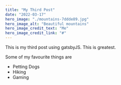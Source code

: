 ```yaml
---
title: "My Third Post"
date: "2022-03-17"
hero_image: "./mountains-7ddde89.jpg"
hero_image_alt: "Beautiful mountains"
hero_image_credit_text: "Me"
hero_image_credit_link: "#"
---
```


This is my third post using gatsbyJS. This is greatest.

Some of my favourite things are

* Petting Dogs
* Hiking
* Gaming
